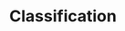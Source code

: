 ---
title: 'Classification'
description: 'Overview of the Classification Quality Presets'
noindex: "true"
---